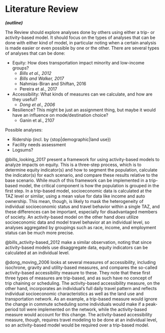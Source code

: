 # Literature Review

***(outline)***

The Review should explore analyses done by others using either a trip- or activity-based model. It should focus on the types of analyses that can be done with either kind of model, in particular noting when a certain analysis is made easier or even possible by one or the other. There are several types of analyses that can be done:

- Equity: How does transportation impact minority and low-income groups?
  - *Bills et al., 2012*
  - *Bills and Walker, 2017*
  - Nahmias-Biran and Shiftan, 2016
  - Pereira et al., 2017
- Accessibility: What kinds of measures can we calculate, and how are they useful?
  - *Dong et al., 2006*
- Resilience? This might be just an assignment thing, but maybe it would have an influence on mode/destination choice?
  - Ganin et al., 2107

Possible analyses:

- Ridership (incl. by {stop|demographic|land use})
- Facility needs assessment
- Logsums?

@bills_looking_2017 present a framework for using activity-based models to analyze impacts on equity. This is a three-step process, which is to determine equity indicator(s) and how to segment the population, calculate the indicator(s) for each scenario, and compare these results relative to the base scenario. While much of this framework can be implemented in a trip-based model, the critical component is how the population is grouped in the first step. In a trip-based model, socioeconomic data is calculated at the TAZ level or similar, using a mean value for data like income and auto ownership. This mean, though, is likely to mask the heterogeneity of individual socioeconomic status and travel behavior within a single TAZ, and these differences can be important, especially for disadvantaged members of society. An activity-based model on the other hand *does* utilize socioeconomic data and model travel behavior at an individual level, so analyses aggregated by groupings such as race, income, and employment status can be much more precise.

@bills_activity-based_2012 make a similar observation, noting that since activity-based models use disaggregate data, equity indicators can be calculated at an individual level.

@dong_moving_2006 looks at several measures of accessibility, including isochrone, gravity and utility-based measures, and compares the so-called activity-based accessibility measure to these. They note that these first three types of measures are trip-based, and as such have no concept of trip chaining or scheduling. The activity-based accessibility measure, on the other hand, incorporates an individual's full daily travel pattern and reflects individual  socioeconomic characteristics as well as the land use and transportation network. As an example, a trip-based measure would ignore the change in commute scheduling some individuals would make if a peak-period toll were implemented on the network, while the activity-based measure would account for this change. The activity-based accessibility measure, though, requires travel modeling to be done at an individual level, so an activity-based model would be required over a trip-based model.